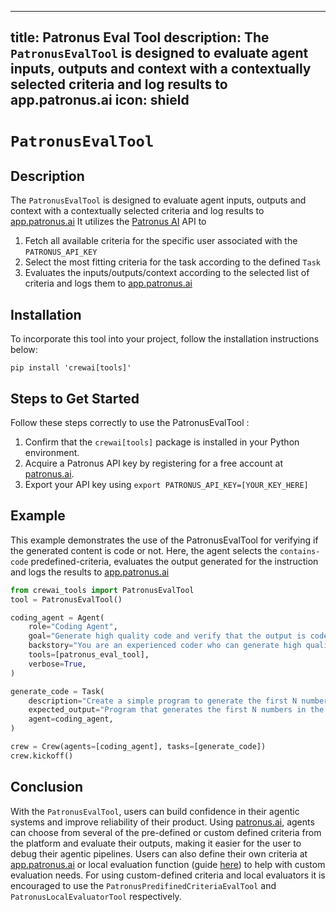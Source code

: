 
---
title: Patronus Eval Tool 
description: The `PatronusEvalTool` is designed to evaluate agent inputs, outputs and context with a contextually selected criteria and log results to app.patronus.ai
icon: shield
---

# `PatronusEvalTool`

## Description

The `PatronusEvalTool` is designed to evaluate agent inputs, outputs and context with a contextually selected criteria and log results to [app.patronus.ai](https://app.patronus.ai)
It utilizes the [Patronus AI](https://patronus.ai/) API to 
1. Fetch all available criteria for the specific user associated with the `PATRONUS_API_KEY`
2. Select the most fitting criteria for the task according to the defined `Task`
3. Evaluates the inputs/outputs/context according to the selected list of criteria and logs them to [app.patronus.ai](https://app.patronus.ai)

## Installation

To incorporate this tool into your project, follow the installation instructions below:

```shell
pip install 'crewai[tools]'
```

## Steps to Get Started

Follow these steps correctly to use the PatronusEvalTool :

1. Confirm that the `crewai[tools]` package is installed in your Python environment.
2. Acquire a Patronus API key by registering for a free account at [patronus.ai](https://patronus.ai/).
3. Export your API key using `export PATRONUS_API_KEY=[YOUR_KEY_HERE]` 

## Example 

This example demonstrates the use of the PatronusEvalTool for verifying if the generated content is code or not. Here, the agent selects the `contains-code` predefined-criteria, evaluates the output generated for the instruction and logs the results to [app.patronus.ai](https://app.patronus.ai)

```python
from crewai_tools import PatronusEvalTool
tool = PatronusEvalTool()

coding_agent = Agent(
	role="Coding Agent",
	goal="Generate high quality code and verify that the output is code by using Patronus AI's evaluation tool.",
	backstory="You are an experienced coder who can generate high quality python code. You can follow complex instructions accurately and effectively.",
	tools=[patronus_eval_tool],
	verbose=True,
)

generate_code = Task(
	description="Create a simple program to generate the first N numbers in the Fibonacci sequence. Select the most appropriate evaluator and criteria for evaluating your output.",
	expected_output="Program that generates the first N numbers in the Fibonacci sequence.",
	agent=coding_agent,
)

crew = Crew(agents=[coding_agent], tasks=[generate_code])
crew.kickoff()
```

## Conclusion

With the `PatronusEvalTool`, users can build confidence in their agentic systems and improve reliability of their product. 
Using [patronus.ai](https://patronus.ai), agents can choose from several of the pre-defined or custom defined criteria from the platform and evaluate their outputs, making it easier for the user to debug their agentic pipelines.
Users can also define their own criteria at [app.patronus.ai](https://app.patronus.ai) or local evaluation function (guide [here](https://docs.patronus.ai/docs/experiment-evaluators)) to help with custom evaluation needs. For using custom-defined criteria and local evaluators it is encouraged to use the `PatronusPredifinedCriteriaEvalTool` and `PatronusLocalEvaluatorTool` respectively.